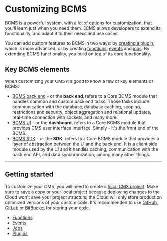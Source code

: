 # Customizing BCMS

BCMS is a powerful system, with a lot of options for customization,
that you'll learn just when you need them. BCMS allows developers
to extend its functionality, and adapt it to their needs and use cases.

You can add custom features to BCMS in two ways: by [creating a plugin](/customization/plugins),
which is more advanced, or by creating [functions](/customization/functions),
[events](/customization/events) and [jobs](/customization/jobs).
By extending BCMS functionality, you build on top of its core functionality.

## Key BCMS elements

When customizing your CMS it's good to know a few of key elements of BCMS:
- [BCMS back end](https://github.com/bcms/cms-backend) - or the **back end**, refers to a Core BCMS module that handles
  common and custom back end tasks. Those tasks include communication with the
  database, database caching, scoping, restrictions and security, object
  aggregation and relational updates, real-time connection with sockets,
  and many more.
- [BCMS UI](https://github.com/bcms/cms-ui) - or the **dashboard**, refers to a Core BCMS module that provides
  CMS user interface interface. Simply - it's the front end of the BCMS.
- [BCMS SDK](https://github.com/bcms/cms-sdk) - or the **SDK**, refers to a Core BCMS module that provides a layer
  of abstraction between the UI and the back end. It is a client side module
  used by the UI and it handles caching, communication with the back end API,
  and data synchronization, among many other things.

---

## Getting started

To customize your CMS, you will need to create a [local CMS project](/install/locally).
Make sure to save a copy or your local project because
deploying changes to the Cloud won't save your
project structure, the Cloud will only store production optimized versions of
your custom code. It's recommended to use [GitHub](https://github.com),
[GitLab](https://about.gitlab.com/) or [BitBucket](https://bitbucket.org/)
for storing your code.

- [Functions](/customization/functions)
- [Events](/customization/events)
- [Jobs](/customization/jobs)
- [Plugins](/customization/plugins)
